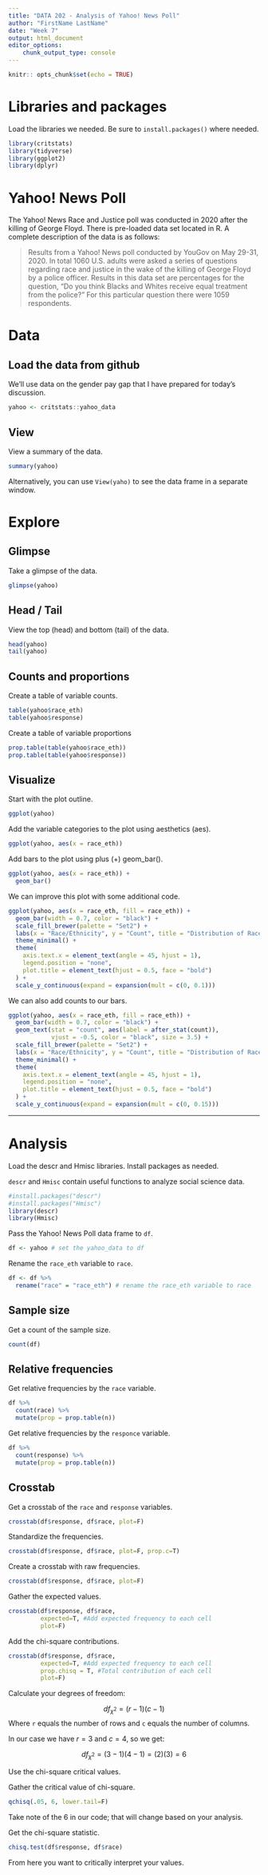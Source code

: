 ```yaml
---
title: "DATA 202 - Analysis of Yahoo! News Poll"
author: "FirstName LastName"
date: "Week 7"
output: html_document
editor_options:
    chunk_output_type: console
---
```


```r
knitr:: opts_chunk$set(echo = TRUE)
```

# Libraries and packages

Load the libraries we needed. Be sure to `install.packages()` where needed.

```r
library(critstats)
library(tidyverse)
library(ggplot2)
library(dplyr)
```

# Yahoo! News Poll

The Yahoo! News Race and Justice poll was conducted in 2020 after the killing of George Floyd. There is pre-loaded data set located in R. A complete description of the data is as follows:

> Results from a Yahoo! News poll conducted by YouGov on May 29-31, 2020. In total 1060 U.S. adults were asked a series of questions regarding race and justice in the wake of the killing of George Floyd by a police officer. Results in this data set are percentages for the question, “Do you think Blacks and Whites receive equal treatment from the police?” For this particular question there were 1059 respondents.

# Data

## Load the data from github

We'll use data on the gender pay gap that I have prepared for today's discussion.

```r
yahoo <- critstats::yahoo_data
```

## View

View a summary of the data.

```r
summary(yahoo)
```

Alternatively, you can use `View(yaho)` to see the data frame in a separate window.

# Explore

## Glimpse

Take a glimpse of the data.

```r
glimpse(yahoo)
```

## Head / Tail

View the top (head) and bottom (tail) of the data.

```r
head(yahoo)
tail(yahoo)
```

## Counts and proportions

Create a table of variable counts.

```r
table(yahoo$race_eth)
table(yahoo$response)
```

Create a table of variable proportions

```r
prop.table(table(yahoo$race_eth))
prop.table(table(yahoo$response))
```

## Visualize

Start with the plot outline.

```r
ggplot(yahoo)
```

Add the variable categories to the plot using aesthetics (aes).

```r
ggplot(yahoo, aes(x = race_eth))
```

Add bars to the plot using plus (+) geom_bar().

```r
ggplot(yahoo, aes(x = race_eth)) +
  geom_bar()
```

We can improve this plot with some additional code.

```r
ggplot(yahoo, aes(x = race_eth, fill = race_eth)) +
  geom_bar(width = 0.7, color = "black") +
  scale_fill_brewer(palette = "Set2") +
  labs(x = "Race/Ethnicity", y = "Count", title = "Distribution of Race/Ethnicity") +
  theme_minimal() +
  theme(
    axis.text.x = element_text(angle = 45, hjust = 1),
    legend.position = "none",
    plot.title = element_text(hjust = 0.5, face = "bold")
  ) +
  scale_y_continuous(expand = expansion(mult = c(0, 0.1)))
```

We can also add counts to our bars.

```r
ggplot(yahoo, aes(x = race_eth, fill = race_eth)) +
  geom_bar(width = 0.7, color = "black") +
  geom_text(stat = "count", aes(label = after_stat(count)), 
            vjust = -0.5, color = "black", size = 3.5) +
  scale_fill_brewer(palette = "Set2") +
  labs(x = "Race/Ethnicity", y = "Count", title = "Distribution of Race/Ethnicity") +
  theme_minimal() +
  theme(
    axis.text.x = element_text(angle = 45, hjust = 1),
    legend.position = "none",
    plot.title = element_text(hjust = 0.5, face = "bold")
  ) +
  scale_y_continuous(expand = expansion(mult = c(0, 0.15)))
```

------------------------------------------------------------------------

# Analysis

Load the descr and Hmisc libraries. Install packages as needed.

`descr` and `Hmisc` contain useful functions to analyze social science data.

```r
#install.packages("descr")
#install.packages("Hmisc")
library(descr)
library(Hmisc)
```

Pass the Yahoo! News Poll data frame to `df`.

```r
df <- yahoo # set the yahoo_data to df
```

Rename the `race_eth` variable to `race`.

```r
df <- df %>% 
  rename("race" = "race_eth") # rename the race_eth variable to race
```

## Sample size

Get a count of the sample size.

```r
count(df)
```

## Relative frequencies

Get relative frequencies by the `race` variable.

```r
df %>% 
  count(race) %>% 
  mutate(prop = prop.table(n))
```

Get relative frequencies by the `responce` variable.

```r
df %>% 
  count(response) %>% 
  mutate(prop = prop.table(n))
```

## Crosstab

Get a crosstab of the `race` and `response` variables.

```r
crosstab(df$response, df$race, plot=F)
```

Standardize the frequencies.

```r
crosstab(df$response, df$race, plot=F, prop.c=T)
```

Create a crosstab with raw frequencies.

```r
crosstab(df$response, df$race, plot=F)
```

Gather the expected values.

```r
crosstab(df$response, df$race,
         expected=T, #Add expected frequency to each cell
         plot=F)
```

Add the chi-square contributions.

```r
crosstab(df$response, df$race,
         expected=T, #Add expected frequency to each cell
         prop.chisq = T, #Total contribution of each cell 
         plot=F)
```

Calculate your degrees of freedom:

$$ 
df_{\chi^2} = (r-1)(c-1)
$$ Where `r` equals the number of rows and `c` equals the number of columns.

In our case we have $r = 3$ and $c=4$, so we get:

$$ 
df_{\chi^2} = (3-1)(4-1) = (2)(3) = 6
$$

Use the chi-square critical values.

Gather the critical value of chi-square.

```r
qchisq(.05, 6, lower.tail=F)
```

Take note of the $6$ in our code; that will change based on your analysis.

Get the chi-square statistic.

```r
chisq.test(df$response, df$race)
```

From here you want to critically interpret your values.
